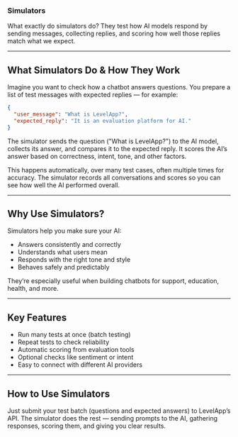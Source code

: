 ### Simulators

What exactly do simulators do? They test how AI models respond by sending messages, collecting replies, and scoring how well those replies match what we expect.

---

## What Simulators Do & How They Work

Imagine you want to check how a chatbot answers questions. You prepare a list of test messages with expected replies — for example:

```json
{
  "user_message": "What is LevelApp?",
  "expected_reply": "It is an evaluation platform for AI."
}
```

The simulator sends the question ("What is LevelApp?") to the AI model, collects its answer, and compares it to the expected reply. It scores the AI’s answer based on correctness, intent, tone, and other factors.

This happens automatically, over many test cases, often multiple times for accuracy. The simulator records all conversations and scores so you can see how well the AI performed overall.

---

## Why Use Simulators?

Simulators help you make sure your AI:

* Answers consistently and correctly
* Understands what users mean
* Responds with the right tone and style
* Behaves safely and predictably

They’re especially useful when building chatbots for support, education, health, and more.

---

## Key Features

* Run many tests at once (batch testing)
* Repeat tests to check reliability
* Automatic scoring from evaluation tools
* Optional checks like sentiment or intent
* Easy to connect with different AI providers

---

## How to Use Simulators

Just submit your test batch (questions and expected answers) to LevelApp’s API. The simulator does the rest — sending prompts to the AI, gathering responses, scoring them, and giving you clear results.
